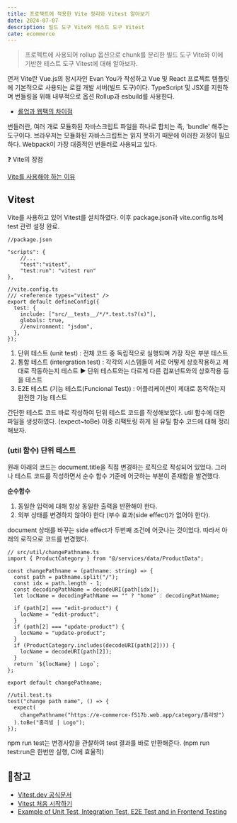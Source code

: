 ```yaml
---
title: 프로젝트에 적용한 Vite 정리와 Vitest 알아보기
date: 2024-07-07
description: 빌드 도구 Vite와 테스트 도구 Vitest
cate: ecommerce
---
```


> 프로젝트에 사용되어 rollup 옵션으로 chunk를 분리한 빌드 도구 Vite와 이에 기반한 테스트 도구 Vitest에 대해 알아보자.

먼저 Vite란 Vue.js의 창시자인 Evan You가 작성하고 Vue 및 React 프로젝트 템플릿에 기본적으로 사용되는 로컬 개발
서버(빌드 도구)이다. TypeScript 및 JSX를 지원하며 번들링을 위해 내부적으로 옵션 Rollup과 esbuild를 사용한다.

- [롤업과 웹팩의 차이점](https://yoon-dumbo.tistory.com/entry/%EB%A1%A4%EC%97%85%EA%B3%BC-%EC%9B%B9%ED%8C%A9%EC%9D%98-%EC%B0%A8%EC%9D%B4%EC%A0%90-rollup-vs-webpack)

번들러란, 여러 개로 모듈화된 자바스크립트 파일을 하나로 합치는 즉, 'bundle' 해주는 도구이다. 브라우저는 모듈화된
자바스크립트는 읽지 못하기 때문에 이러한 과정이 필요하다. Webpack이 가장 대중적인 번들러로 사용되고 있다.

❓ Vite의 장점

[Vite를 사용해야 하는 이유](https://ko.vitejs.dev/guide/why)

## Vitest

Vite를 사용하고 있어 Vitest를 설치하였다. 이후 package.json과 vite.config.ts에 test 관련 설정 완료.

```
//package.json

"scripts": {
    //...
    "test":"vitest",
    "test:run": "vitest run"
},
```

```
//vite.config.ts
/// <reference types="vitest" />
export default defineConfig({
  test: {
    include: ["src/__tests__/*/*.test.ts?(x)"],
    globals: true,
    //environment: "jsdom",
  },
});

```

1. 단위 테스트 (unit test) : 전체 코드 중 독립적으로 실행되며 가장 작은 부분 테스트
2. 통합 테스트 (intergration test) : 각각의 시스템들이 서로 어떻게 상호작용하고 제대로 작동하는지 테스트
   ▶ 단위 테스트와는 다르게 다른 컴포넌트와의 상호작용 등을 테스트
3. E2E 테스트 (기능 테스트(Funcional Test)) : 어플리케이션이 제대로 동작하는지 완전한 기능 테스트

간단한 테스트 코드 바로 작성하여 단위 테스트 코드를 작성해보았다. util 함수에 대한 파일을 생성하였다. (expect~toBe)
이중 리팩토링 하게 된
유틸 함수 코드에 대해 정리해보자.

### (util 함수) 단위 테스트

원래 아래의 코드는 document.title을 직접 변경하는 로직으로 작성되어 있었다. 그러나 테스트 코드를 작성하면서 순수 함수
기준에 어긋하는 부분이 존재함을 발견했다.

**순수함수**

1. 동일한 입력에 대해 항상 동일한 출력을 반환해야 한다.
2. 외부 상태를 변경하지 않아야 한다 (부수 효과(side effect)가 없어야 한다).

document 상태를 바꾸는 side effect가 두번째 조건에 어긋나는 것이었다. 따라서 아래의 로직으로 코드를 변경했다.

```
// src/util/changePathname.ts
import { ProductCategory } from "@/services/data/ProductData";

const changePathname = (pathname: string) => {
  const path = pathname.split("/");
  const idx = path.length - 1;
  const decodingPathName = decodeURI(path[idx]);
  let locName = decodingPathName == "" ? "home" : decodingPathName;

  if (path[2] === "edit-product") {
    locName = "edit-product";
  }
  if (path[2] === "update-product") {
    locName = "update-product";
  }
  if (ProductCategory.includes(decodeURI(path[2]))) {
    locName = decodeURI(path[2]);
  }
  return `${locName} | Logo`;
};

export default changePathname;
```

```
//util.test.ts
test("change path name", () => {
  expect(
    changePathname("https://e-commerce-f517b.web.app/category/홈리빙")
  ).toBe("홈리빙 | Logo");
});
```

npm run test는 변경사항을 관찰하여 test 결과를 바로 반환해준다. (npm run test:run은 한번만 실행, CI에 효율적)

## 📌참고

- [Vitest.dev 공식문서](https://vitest.dev/)
- [Vitest 처음 시작하기](https://www.daleseo.com/vitest/)
- [Example of Unit Test, Integration Test, E2E Test and in Frontend Testing](https://medium.com/@leovoon/example-of-unit-test-integration-test-e2e-test-and-in-frontend-testing-673c901b3ff9)
